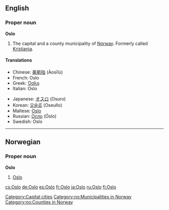 {{wikipedia}}
==English==

===Proper noun===
'''Oslo'''
# The capital and a county municipality of [[Norway]].  Formerly called [[Kristiania]].

====Translations====
{{top}}
*Chinese: [[奥斯陆]] (Àosīlù)
*French: Oslo
*Greek: [[Όσλο]]
*Italian: Oslo {{f}}
{{mid}}
*Japanese: [[オスロ]] (Osuro)
*Korean: [[오슬로]] (Oseullo)
*Maltese: [[Oslo]]
*Russian: [[Осло]] (Óslo)
*Swedish: Oslo
{{bottom}}

[[Category:Capital cities]]


----

==Norwegian==

===Proper noun===
'''Oslo'''
# [[#English|Oslo]]

[[Category:no:Municipalities in Norway]]
[[Category:no:Counties in Norway]]

[[cs:Oslo]]
[[de:Oslo]]
[[es:Oslo]]
[[fr:Oslo]]
[[ja:Oslo]]
[[ru:Oslo]]
[[fi:Oslo]]
